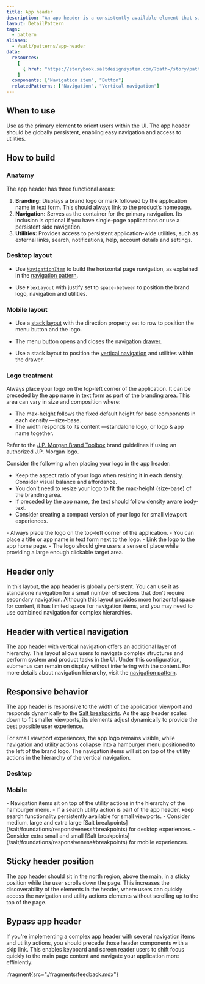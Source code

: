 ```yaml
---
title: App header
description: "An app header is a consistently available element that sits at the top of every application interface. It contains a brand logo or mark and application-wide functionality, including navigation and utility actions."
layout: DetailPattern
tags:
  - pattern
aliases:
  - /salt/patterns/app-header
data:
  resources:
    [
      { href: "https://storybook.saltdesignsystem.com/?path=/story/patterns-app-header--app-header", label: "Examples"},
    ]
  components: ["Navigation item", "Button"]
  relatedPatterns: ["Navigation", "Vertical navigation"]
---
```


  <Diagram
    src="/img/patterns/app-header/app-header-hero.png"
    alt="App header example"
    border
  />

## When to use

Use as the primary element to orient users within the UI. The app header should be globally persistent, enabling easy navigation and access to utilities.

## How to build

### Anatomy

The app header has three functional areas:

1. **Branding:** Displays a brand logo or mark followed by the application name in text form. This should always link to the product’s homepage.
2. **Navigation:** Serves as the container for the primary navigation. Its inclusion is optional if you have single-page applications or use a persistent side navigation.
3. **Utilities:** Provides access to persistent application-wide utilities, such as external links, search, notifications, help, account details and settings.

  <Diagram
    src="/img/patterns/app-header/app-header-anatomy.png"
    alt="Header functional areas—branding, navigation and utilities."
    border
  />

### Desktop layout

- Use [`NavigationItem`](/salt/components/navigation-item) to build the horizontal page navigation, as explained in the [navigation pattern](./navigation).
- Use `FlexLayout` with justify set to `space-between` to position the brand logo, navigation and utilities.

  <Diagram
    src="/img/patterns/app-header/app-header-layout.png"
    alt="Example showing header’s desktop layout construction."
    border
  />

### Mobile layout

- Use a [stack layout](/salt/components/layout/stack-layout) with the direction property set to row to position the menu button and the logo. 
- The menu button opens and closes the navigation [drawer](/salt/components/drawer). 
- Use a stack layout to position the [vertical navigation](./vertical-navigation) and utilities within the drawer.

  <Diagram
    src="/img/patterns/app-header/app-header-mobile-layout.png"
    alt="Example showing header’s mobile layout construction."
    border
  />

### Logo treatment

Always place your logo on the top-left corner of the application. It can be preceded by the app name in text form as part of the branding area. This area can vary in size and composition where:

- The max-height follows the fixed default height for base components in each density —size-base.    
- The width responds to its content —standalone logo; or logo & app name together. 

Refer to the [J.P. Morgan Brand Toolbox](https://www.jpmcbrandtoolbox.com/users/sign_in) brand guidelines if using an authorized J.P. Morgan logo.

  <Diagram
    src="/img/patterns/app-header/app-header-logo-treatment.png"
    alt="Example showing the logo layout construction."
    border
  />

Consider the following when placing your logo in the app header:

- Keep the aspect ratio of your logo when resizing it in each density. Consider visual balance and affordance. 
- You don't need to resize your logo to fit the max-height (size-base) of the branding area. 
- If preceded by the app name, the text should follow density aware body-text.
- Consider creating a compact version of your logo for small viewport experiences.

<Diagram
    src="/img/patterns/app-header/app-header-compact-logo.png"
    alt="Example showing the comapct logo layout construction."
    border
  />

<GuidanceCallout type="positive" customPillText="Best practices">
- Always place the logo on the top-left corner of the application.
- You can place a title or app name in text form next to the logo.
- Link the logo to the app home page. 
- The logo should give users a sense of place while providing a large enough clickable target area.
</GuidanceCallout>

## Header only

In this layout, the app header is globally persistent. You can use it as standalone navigation for a small number of sections that don’t require secondary navigation. Although this layout provides more horizontal space for content, it has limited space for navigation items, and you may need to use combined navigation for complex hierarchies.

  <Diagram
    src="/img/patterns/app-header/app-header-only.png"
    alt="Example of the header-only variant."
    border
  />

## Header with vertical navigation

The app header with vertical navigation offers an additional layer of hierarchy. This layout allows users to navigate complex structures and perform system and product tasks in the UI. Under this configuration, submenus can remain on display without interfering with the content. For more details about navigation hierarchy, visit the [navigation pattern](./navigation).  

  <Diagram
    src="/img/patterns/app-header/app-header-vertical-navigation.png"
    alt="Header paired with vertical navigation."
    caption="An app header paired with vertical navigation."
    border
  />

## Responsive behavior

The app header is responsive to the width of the application viewport and responds dynamically to the [Salt breakpoints](/salt/foundations/responsiveness#breakpoints). As the app header scales down to fit smaller viewports, its elements adjust dynamically to provide the best possible user experience. 

For small viewport experiences, the app logo remains visible, while navigation and utility actions collapse into a hamburger menu positioned to the left of the brand logo. The navigation items will sit on top of the utility actions in the hierarchy of the vertical navigation. 

### Desktop

  <Diagram
    src="/img/patterns/app-header/app-header-responsive-behavior-desktop.png"
    alt="App header with desktop layout for medium, large and extra large viewport experiences."
    caption="App header with desktop layout for medium, large and extra large viewport experiences."
    border
  />

### Mobile

  <Diagram
    src="/img/patterns/app-header/app-header-responsive-behavior-mobile.png"
    alt="App header with mobile layout for extra small and small viewport experiences."
    caption="App header with mobile layout for extra small and small viewport experiences."
    border
  />

<GuidanceCallout type="positive" customPillText="Best practices">
 - Navigation items sit on top of the utility actions in the hierarchy of the hamburger menu.
 - If a search utility action is part of the app header, keep search functionality persistently available for small viewports. 
 - Consider medium, large and extra large [Salt breakpoints](/salt/foundations/responsiveness#breakpoints) for desktop experiences. 
 - Consider extra small and small [Salt breakpoints](/salt/foundations/responsiveness#breakpoints) for mobile experiences.
</GuidanceCallout>

## Sticky header position

The app header should sit in the north region, above the main, in a sticky position while the user scrolls down the page. This increases the discoverability of the elements in the header, where users can quickly access the navigation and utility actions elements without scrolling up to the top of the page. 

  <Diagram
    src="/img/patterns/app-header/app-header-sticky-position.png"
    alt="The header stays in place while the user scrolls."
    caption="The header stays in place while the user scrolls."
    border
  />

## Bypass app header

If you're implementing a complex app header with several navigation items and utility actions, you should precede those header components with a skip link. This enables keyboard and screen reader users to shift focus quickly to the main page content and navigate your application more efficiently.

  <Diagram
    src="/img/patterns/app-header/app-header-bypass-behavior.png"
    alt="Example of the 'Skip to content' link in the app header."
    caption="Example of the 'Skip to content' link in the app header."
    border
  />

:fragment{src="./fragments/feedback.mdx"}
